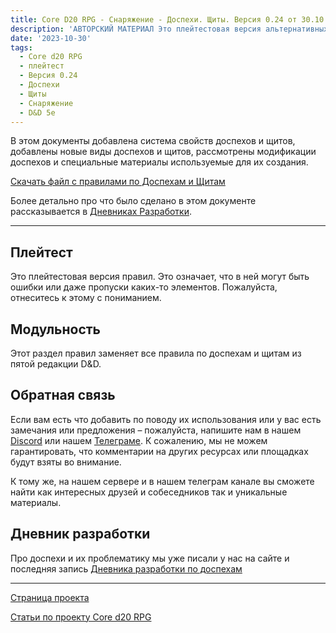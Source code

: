```yaml
---
title: Core D20 RPG - Снаряжение - Доспехи. Щиты. Версия 0.24 от 30.10.2023
description: 'АВТОРСКИЙ МАТЕРИАЛ Это плейтестовая версия альтернативных правил по доспехам и щитам для пятой редакции Dungeons & Dragons, в которых мы пытаемся исправить недостатки базовой редакции правил #cored20rpg #dnd5e #equipment #armor #shields'
date: '2023-10-30'
tags:
  - Core d20 RPG
  - плейтест
  - Версия 0.24
  - Доспехи
  - Щиты
  - Снаряжение
  - D&D 5e
---
```


В этом документы добавлена система свойств доспехов и щитов, добавлены новые виды доспехов и щитов, рассмотрены модификации доспехов и специальные материалы используемые для их создания.

[Скачать файл с правилами по Доспехам и Щитам](https://1drv.ms/b/s!Atcrhwwo1lBA49s9stBil_YidbXq6A?e=CvaK2I)

Более детально про что было сделано в этом документе рассказывается в [Дневниках Разработки](/posts/core-d20/design-diary-equipment-armor-3-30102023).

---

## Плейтест

Это плейтестовая версия правил. Это означает, что в ней могут быть ошибки или даже пропуски каких-то элементов. Пожалуйста, отнеситесь к этому с пониманием.

## Модульность

Этот раздел правил заменяет все правила по доспехам и щитам из пятой редакции D&D.

## Обратная связь

Если вам есть что добавить по поводу их использования или у вас есть замечания или предложения – пожалуйста, напишите нам в нашем [Discord](https://discord.gg/yrJqvCqU3w) или нашем [Телеграме](https://t.me/cyborgs_and_mages). К сожалению, мы не можем гарантировать, что комментарии на других ресурсах или площадках будут взяты во внимание.

К тому же, на нашем сервере и в нашем телеграм канале вы сможете найти как интересных друзей и собеседников так и уникальные материалы.

## Дневник разработки

Про доспехи и их проблематику мы уже писали у нас на сайте и последняя запись [Дневника разработки по доспехам](/posts/core-d20/design-diary-equipment-armor-3-30102023)

---

[Страница проекта](/cored20rpg/)

[Статьи по проекту Core d20 RPG](/core-d20/1)
